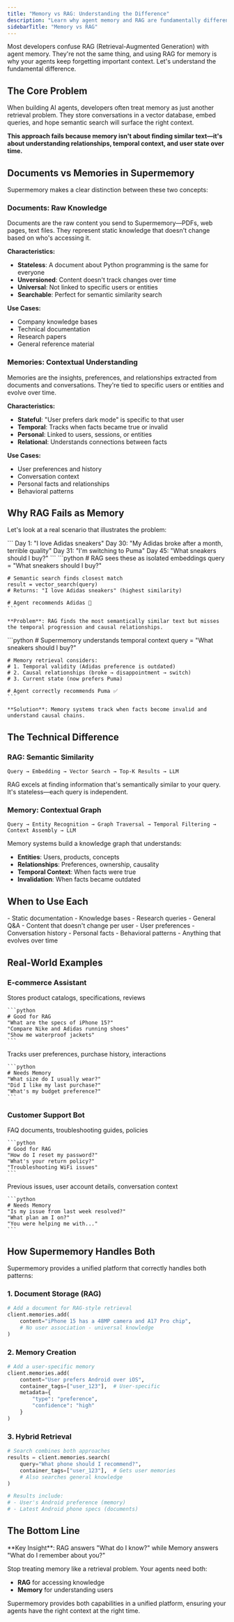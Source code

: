 ```yaml
---
title: "Memory vs RAG: Understanding the Difference"
description: "Learn why agent memory and RAG are fundamentally different, and when to use each approach"
sidebarTitle: "Memory vs RAG"
---
```


Most developers confuse RAG (Retrieval-Augmented Generation) with agent memory. They're not the same thing, and using RAG for memory is why your agents keep forgetting important context. Let's understand the fundamental difference.

## The Core Problem

When building AI agents, developers often treat memory as just another retrieval problem. They store conversations in a vector database, embed queries, and hope semantic search will surface the right context.

**This approach fails because memory isn't about finding similar text—it's about understanding relationships, temporal context, and user state over time.**

## Documents vs Memories in Supermemory

Supermemory makes a clear distinction between these two concepts:

### Documents: Raw Knowledge
Documents are the raw content you send to Supermemory—PDFs, web pages, text files. They represent static knowledge that doesn't change based on who's accessing it.

**Characteristics:**
- **Stateless**: A document about Python programming is the same for everyone
- **Unversioned**: Content doesn't track changes over time
- **Universal**: Not linked to specific users or entities
- **Searchable**: Perfect for semantic similarity search

**Use Cases:**
- Company knowledge bases
- Technical documentation
- Research papers
- General reference material

### Memories: Contextual Understanding
Memories are the insights, preferences, and relationships extracted from documents and conversations. They're tied to specific users or entities and evolve over time.

**Characteristics:**
- **Stateful**: "User prefers dark mode" is specific to that user
- **Temporal**: Tracks when facts became true or invalid
- **Personal**: Linked to users, sessions, or entities
- **Relational**: Understands connections between facts

**Use Cases:**
- User preferences and history
- Conversation context
- Personal facts and relationships
- Behavioral patterns

## Why RAG Fails as Memory

Let's look at a real scenario that illustrates the problem:

<Tabs>
  <Tab title="The Scenario">
    ```
    Day 1: "I love Adidas sneakers"
    Day 30: "My Adidas broke after a month, terrible quality"
    Day 31: "I'm switching to Puma"
    Day 45: "What sneakers should I buy?"
    ```
  </Tab>

  <Tab title="RAG Approach (Wrong)">
    ```python
    # RAG sees these as isolated embeddings
    query = "What sneakers should I buy?"

    # Semantic search finds closest match
    result = vector_search(query)
    # Returns: "I love Adidas sneakers" (highest similarity)

    # Agent recommends Adidas 🤦
    ```

    **Problem**: RAG finds the most semantically similar text but misses the temporal progression and causal relationships.
  </Tab>

  <Tab title="Memory Approach (Right)">
    ```python
    # Supermemory understands temporal context
    query = "What sneakers should I buy?"

    # Memory retrieval considers:
    # 1. Temporal validity (Adidas preference is outdated)
    # 2. Causal relationships (broke → disappointment → switch)
    # 3. Current state (now prefers Puma)

    # Agent correctly recommends Puma ✅
    ```

    **Solution**: Memory systems track when facts become invalid and understand causal chains.
  </Tab>
</Tabs>

## The Technical Difference

### RAG: Semantic Similarity
```
Query → Embedding → Vector Search → Top-K Results → LLM
```

RAG excels at finding information that's semantically similar to your query. It's stateless—each query is independent.

### Memory: Contextual Graph
```
Query → Entity Recognition → Graph Traversal → Temporal Filtering → Context Assembly → LLM
```

Memory systems build a knowledge graph that understands:
- **Entities**: Users, products, concepts
- **Relationships**: Preferences, ownership, causality
- **Temporal Context**: When facts were true
- **Invalidation**: When facts became outdated

## When to Use Each

<CardGroup cols={2}>
  <Card title="Use RAG For" icon="search">
    - Static documentation
    - Knowledge bases
    - Research queries
    - General Q&A
    - Content that doesn't change per user
  </Card>

  <Card title="Use Memory For" icon="brain">
    - User preferences
    - Conversation history
    - Personal facts
    - Behavioral patterns
    - Anything that evolves over time
  </Card>
</CardGroup>

## Real-World Examples

### E-commerce Assistant

<Tabs>
  <Tab title="RAG Component">
    Stores product catalogs, specifications, reviews

    ```python
    # Good for RAG
    "What are the specs of iPhone 15?"
    "Compare Nike and Adidas running shoes"
    "Show me waterproof jackets"
    ```
  </Tab>

  <Tab title="Memory Component">
    Tracks user preferences, purchase history, interactions

    ```python
    # Needs Memory
    "What size do I usually wear?"
    "Did I like my last purchase?"
    "What's my budget preference?"
    ```
  </Tab>
</Tabs>

### Customer Support Bot

<Tabs>
  <Tab title="RAG Component">
    FAQ documents, troubleshooting guides, policies

    ```python
    # Good for RAG
    "How do I reset my password?"
    "What's your return policy?"
    "Troubleshooting WiFi issues"
    ```
  </Tab>

  <Tab title="Memory Component">
    Previous issues, user account details, conversation context

    ```python
    # Needs Memory
    "Is my issue from last week resolved?"
    "What plan am I on?"
    "You were helping me with..."
    ```
  </Tab>
</Tabs>

## How Supermemory Handles Both

Supermemory provides a unified platform that correctly handles both patterns:

### 1. Document Storage (RAG)
```python
# Add a document for RAG-style retrieval
client.memories.add(
    content="iPhone 15 has a 48MP camera and A17 Pro chip",
    # No user association - universal knowledge
)
```

### 2. Memory Creation
```python
# Add a user-specific memory
client.memories.add(
    content="User prefers Android over iOS",
    container_tags=["user_123"],  # User-specific
    metadata={
        "type": "preference",
        "confidence": "high"
    }
)
```

### 3. Hybrid Retrieval
```python
# Search combines both approaches
results = client.memories.search(
    query="What phone should I recommend?",
    container_tags=["user_123"],  # Gets user memories
    # Also searches general knowledge
)

# Results include:
# - User's Android preference (memory)
# - Latest Android phone specs (documents)
```

## The Bottom Line

<Note>
**Key Insight**: RAG answers "What do I know?" while Memory answers "What do I remember about you?"
</Note>

Stop treating memory like a retrieval problem. Your agents need both:
- **RAG** for accessing knowledge
- **Memory** for understanding users

Supermemory provides both capabilities in a unified platform, ensuring your agents have the right context at the right time.
